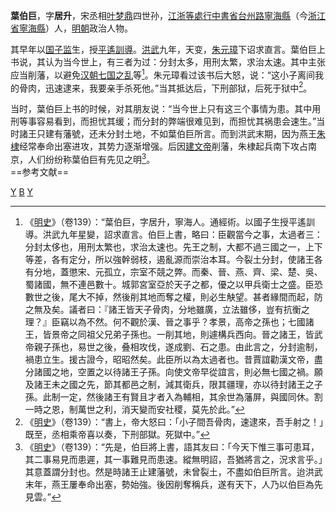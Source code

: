 '''葉伯巨'''，字'''居升'''，宋丞相[[叶梦鼎|叶梦鼎]]四世孙，[[江浙等處行中書省|江浙等處行中書省]][[台州路|台州路]][[寧海縣_(浙江省)|寧海縣]]（今[[浙江省|浙江省]][[寧海縣_(浙江省)|寧海縣]]）人，[[明朝|明朝]]政治人物。

其早年以[[国子监|国子监]]生，授[[平遙|平遙]][[訓導|訓導]]。[[洪武|洪武]]九年，天变，[[朱元璋|朱元璋]]下诏求直言。葉伯巨上书说，其认为当今世上，有三者为过：分封太多，用刑太繁，求治太速。其中主张应当削藩，以避免[[汉朝|汉朝]][[七国之乱|七国之乱]]等<ref name=":0">《[[明史|明史]]》（卷139）：“葉伯巨，字居升，寧海人。通經術。以國子生授平遙訓導。洪武九年星變，詔求直言。伯巨上書，略曰：臣觀當今之事，太過者三：分封太侈也，用刑太繁也，求治太速也。先王之制，大都不過三國之一，上下等差，各有定分，所以強幹弱枝，遏亂源而崇治本耳。今裂土分封，使諸王各有分地，蓋懲宋、元孤立，宗室不競之弊。而秦、晉、燕、齊、梁、楚、吳、蜀諸國，無不連邑數十。城郭宮室亞於天子之都，優之以甲兵衛士之盛。臣恐數世之後，尾大不掉，然後削其地而奪之權，則必生觖望。甚者緣間而起，防之無及矣。議者曰：『諸王皆天子骨肉，分地雖廣，立法雖侈，豈有抗衡之理？』臣竊以為不然。何不觀於漢、晉之事乎？孝景，高帝之孫也；七國諸王，皆景帝之同祖父兄弟子孫也。一削其地，則遽構兵西向。晉之諸王，皆武帝親子孫也，易世之後，叠相攻伐，遂成劉、石之患。由此言之，分封逾制，禍患立生。援古證今，昭昭然矣。此臣所以為太過者也。昔賈誼勸漢文帝，盡分諸國之地，空置之以待諸王子孫。向使文帝早從誼言，則必無七國之禍。願及諸王未之國之先，節其都邑之制，減其衛兵，限其疆理，亦以待封諸王之子孫。此制一定，然後諸王有賢且才者入為輔相，其余世為藩屏，與國同休。割一時之恩，制萬世之利，消天變而安社稷，莫先於此。”</ref>。朱元璋看过该书后大怒，说：“这小子离间我的骨肉，迅速逮来，我要亲手杀死他。”当其抵达后，下刑部狱，后死于狱中<ref>《[[明史|明史]]》（卷139）：“書上，帝大怒曰：「小子間吾骨肉，速逮來，吾手射之！」既至，丞相乘帝喜以奏，下刑部獄。死獄中。”</ref>。

当时，葉伯巨上书的时候，对其朋友说：“当今世上只有这三个事情为患。其中用刑等事容易看到，而担忧其缓；而分封的弊端很难见到，而担忧其祸患会速生。”当时諸王只建有藩號，还未分封土地，不如葉伯巨所言。而到洪武末期，因为燕王[[朱棣|朱棣]]经常奉命出塞进攻，其势力逐渐增强。后因[[建文帝|建文帝]]削藩，朱棣起兵南下攻占南京，人们纷纷称葉伯巨有先见之明<ref>《[[明史|明史]]》（卷139）：“先是，伯巨將上書，語其友曰：「今天下惟三事可患耳，其二事易見而患遲，其一事難見而患速。縱無明詔，吾猶將言之，況求言乎。」其意蓋謂分封也。然是時諸王止建藩號，未曾裂土，不盡如伯巨所言。迨洪武末年，燕王屢奉命出塞，勢始強。後因削奪稱兵，遂有天下，人乃以伯巨為先見雲。”</ref>。<br />
==参考文献==
{{wikisource|明史/卷139}}
<div class="references-small">
<references />
</div>



[[Category:明朝縣儒學訓導|Y]]
[[Category:叶姓|B]]
[[Category:宁海人|Y]]
